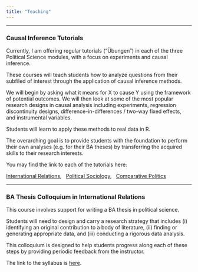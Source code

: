 ```yaml
---
title: "Teaching"
---
```


---

### Causal Inference Tutorials

Currently, I am offering regular tutorials ("Übungen") in each of the three Political Science modules, with a focus on experiments and causal inference.

These courses will teach students how to analyze questions from their subfiled of interest through the application of causal inference methods. 

We will begin by asking what it means for X to cause Y using the framework of potential outcomes. We will then look at some of the most popular research designs in causal analysis including experiments, regression discontinuity designs, difference-in-differences / two-way fixed effects, and instrumental variables.

Students will learn to apply these methods to real data in R.

The overarching goal is to provide students with the foundation to perform their own analyses (e.g. for their BA theses) by transferring the acquired skills to their research interests.

You may find the link to each of the tutorials here:



[International Relations](https://nanzhang-polisci.github.io/QMIR_HWS25.html), &nbsp; [Political Sociology](https://nanzhang-polisci.github.io/QMPS_HWS25.html), &nbsp; [Comparative Politics](https://nanzhang-polisci.github.io/QMCP_HWS25.html)

---

### BA Thesis Colloquium in International Relations

This course involves support for writing a BA thesis in political science. 

Students will need to design and carry a research strategy that includes (i) identifying an original contribution to a body of literature, (ii) finding or generating appropriate data, and (iii) conducting a rigorous data analysis. 

This colloquium is designed to help students progress along each of these steps by providing periodic feedback from the instructor.

The link to the syllabus is [here](https://nanzhang-polisci.github.io/BA_Colloq.html).
